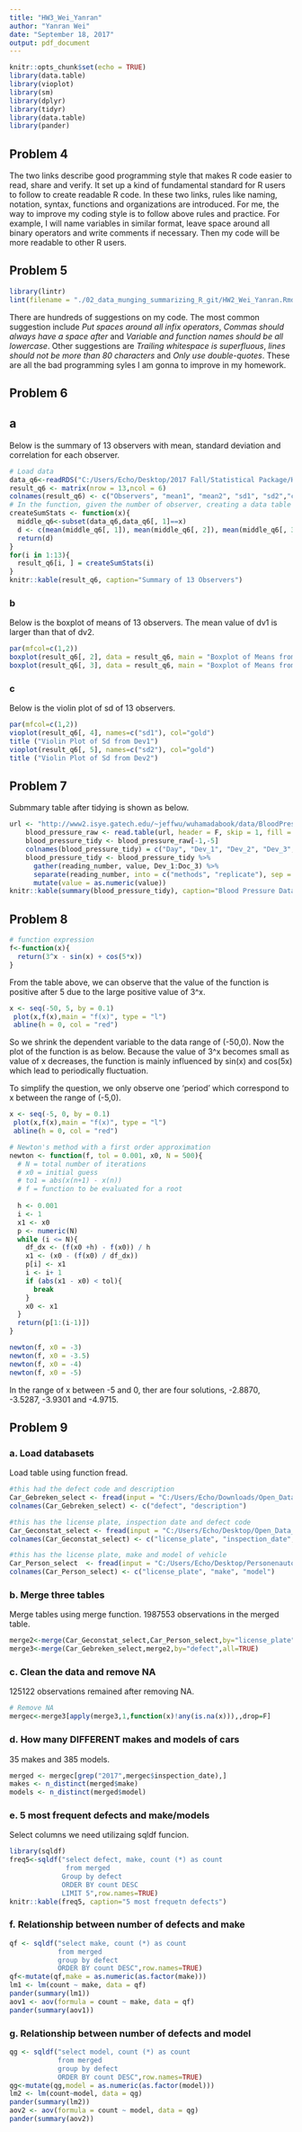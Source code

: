 ```yaml
---
title: "HW3_Wei_Yanran"
author: "Yanran Wei"
date: "September 18, 2017"
output: pdf_document
---
```


```r
knitr::opts_chunk$set(echo = TRUE)
library(data.table)
library(vioplot)
library(sm)
library(dplyr)
library(tidyr)
library(data.table)
library(pander)
```

## Problem 4

The two links describe good programming style that makes R code easier to read, share and verify. It set up a kind of fundamental standard for R users to follow to create readable R code. In these two links, rules like naming, notation, syntax, functions and organizations are introduced. For me, the way to improve my coding style is to follow above rules and practice. For example, I will name variables in similar format, leave space around all binary operators and write comments if necessary. Then my code will be more readable to other R users. 

## Problem 5

```r
library(lintr)
lint(filename = "./02_data_munging_summarizing_R_git/HW2_Wei_Yanran.Rmd")
```

There are hundreds of suggestions on my code. The most common suggestion include *Put spaces around all infix operators*, *Commas should always have a space after* and *Variable and function names should be all lowercase*. Other suggestions are *Trailing whitespace is superfluous*, *lines should not be more than 80 characters* and *Only use double-quotes*. These are all the bad programming syles I am gonna to improve in my homework.

## Problem 6

## a

Below is the summary of 13 observers with mean, standard deviation and correlation for each observer.

```r
# Load data
data_q6<-readRDS("C:/Users/Echo/Desktop/2017 Fall/Statistical Package/HW3/HW3_data.rds")
result_q6 <- matrix(nrow = 13,ncol = 6)
colnames(result_q6) <- c("Observers", "mean1", "mean2", "sd1", "sd2","correlation")
# In the function, given the number of observer, creating a data table named middle_q6 first. In this table, only records related to the given observer are kept. Then, based on filtered data, using mean, sd and cor function to calculate corresponding statistical value.
createSumStats <- function(x){
  middle_q6<-subset(data_q6,data_q6[, 1]==x)
  d <- c(mean(middle_q6[, 1]), mean(middle_q6[, 2]), mean(middle_q6[, 3]), sd(middle_q6[, 2]),   sd(middle_q6[, 3]), cor(middle_q6[, 2], middle_q6[, 3]))
  return(d)
}
for(i in 1:13){
  result_q6[i, ] = createSumStats(i)
}
knitr::kable(result_q6, caption="Summary of 13 Observers")
```

### b

Below is the boxplot of means of 13 observers. The mean value of dv1 is larger than that of dv2.

```r
par(mfcol=c(1,2))
boxplot(result_q6[, 2], data = result_q6, main = "Boxplot of Means from Dev1", xlab = "Dev1", ylab = "Mean Value")
boxplot(result_q6[, 3], data = result_q6, main = "Boxplot of Means from Dev2", xlab = "Dev2", ylab = "Mean Value")
```

### c

Below is the violin plot of sd of 13 observers. 

```r
par(mfcol=c(1,2))
vioplot(result_q6[, 4], names=c("sd1"), col="gold") 
title ("Violin Plot of Sd from Dev1")
vioplot(result_q6[, 5], names=c("sd2"), col="gold") 
title ("Violin Plot of Sd from Dev2")
```

## Problem 7

Submmary table after tidying is shown as below.

```r
url <- "http://www2.isye.gatech.edu/~jeffwu/wuhamadabook/data/BloodPressure.dat"
    blood_pressure_raw <- read.table(url, header = F, skip = 1, fill = T, stringsAsFactors = F)
    blood_pressure_tidy <- blood_pressure_raw[-1,-5]
    colnames(blood_pressure_tidy) = c("Day", "Dev_1", "Dev_2", "Dev_3", "Doc_1", "Doc_2",   "Doc_3")
    blood_pressure_tidy <- blood_pressure_tidy %>%
      gather(reading_number, value, Dev_1:Doc_3) %>%
      separate(reading_number, into = c("methods", "replicate"), sep = "_") %>%
      mutate(value = as.numeric(value))
knitr::kable(summary(blood_pressure_tidy), caption="Blood Pressure Data Summary")
```

## Problem 8

```r
# function expression
f<-function(x){
  return(3^x - sin(x) + cos(5*x))
}
```

From the table above, we can observe that the value of the function is positive after 5 due to the large positive value of 3^x.

```r
x <- seq(-50, 5, by = 0.1)
 plot(x,f(x),main = "f(x)", type = "l")
 abline(h = 0, col = "red")
```

So we shrink the dependent variable to the data range of (-50,0). Now the plot of the function is as below. Because the value of 3^x becomes small as value of x decreases, the function is mainly influenced by sin(x) and cos(5x) which lead to periodically fluctuation.  

To simplify the question, we only observe one 'period' which correspond to x between the range of (-5,0).

```r
x <- seq(-5, 0, by = 0.1)
 plot(x,f(x),main = "f(x)", type = "l")
 abline(h = 0, col = "red")
```

```r
# Newton's method with a first order approximation
newton <- function(f, tol = 0.001, x0, N = 500){
  # N = total number of iterations
  # x0 = initial guess
  # to1 = abs(x(n+1) - x(n))
  # f = function to be evaluated for a root
  
  h <- 0.001
  i <- 1
  x1 <- x0
  p <- numeric(N)
  while (i <= N){
    df_dx <- (f(x0 +h) - f(x0)) / h
    x1 <- (x0 - (f(x0) / df_dx))
    p[i] <- x1
    i <- i+ 1
    if (abs(x1 - x0) < tol){
      break
    }
    x0 <- x1
  }
  return(p[1:(i-1)])
}

newton(f, x0 = -3)
newton(f, x0 = -3.5)
newton(f, x0 = -4)
newton(f, x0 = -5)
```

In the range of x between -5 and 0, ther are four solutions, -2.8870, -3.5287, -3.9301 and -4.9715.

## Problem 9

### a. Load databasets

Load table using function fread.

```r
#this had the defect code and description
Car_Gebreken_select <- fread(input = "C:/Users/Echo/Downloads/Open_Data_RDW__Gebreken.csv", header = T, select=c(1,6), showProgress=F)
colnames(Car_Gebreken_select) <- c("defect", "description")

#this has the license plate, inspection date and defect code
Car_Geconstat_select <- fread(input = "C:/Users/Echo/Desktop/Open_Data_RDW__Geconstateerde_Gebreken.txt", verbose = TRUE, header=T, select=c(1,3,5),showProgress=F)
colnames(Car_Geconstat_select) <- c("license_plate", "inspection_date", "defect")

#this has the license plate, make and model of vehicle
Car_Person_select  <- fread(input = "C:/Users/Echo/Desktop/Personenauto_basisdata.txt", verbose = TRUE,header = T, select=c(1,3,4), showProgress=F)
colnames(Car_Person_select) <- c("license_plate", "make", "model")
```

### b. Merge three tables

Merge tables using merge function. 1987553 observations in the merged table.

```r
merge2<-merge(Car_Geconstat_select,Car_Person_select,by="license_plate",all=TRUE)
merge3<-merge(Car_Gebreken_select,merge2,by="defect",all=TRUE)
```

### c. Clean the data and remove NA

125122 observations remained after removing NA.

```r
# Remove NA
mergec<-merge3[apply(merge3,1,function(x)!any(is.na(x))),,drop=F] 
```

### d. How many DIFFERENT makes and models of cars

35 makes and 385 models.

```r
merged <- mergec[grep("2017",mergec$inspection_date),]
makes <- n_distinct(merged$make)
models <- n_distinct(merged$model)
```

### e. 5 most frequent defects and  make/models

Select columns we need utilizaing sqldf funcion.

```r
library(sqldf)
freq5<-sqldf("select defect, make, count (*) as count 
              from merged 
             Group by defect 
             ORDER BY count DESC 
             LIMIT 5",row.names=TRUE)
knitr::kable(freq5, caption="5 most frequetn defects")
```

### f. Relationship between number of defects and make
```r
qf <- sqldf("select make, count (*) as count 
            from merged 
            group by defect 
            ORDER BY count DESC",row.names=TRUE)
qf<-mutate(qf,make = as.numeric(as.factor(make)))
lm1 <- lm(count ~ make, data = qf)
pander(summary(lm1))
aov1 <- aov(formula = count ~ make, data = qf)
pander(summary(aov1))
```
 
### g. Relationship between number of defects and model
```r
qg <- sqldf("select model, count (*) as count 
            from merged 
            group by defect 
            ORDER BY count DESC",row.names=TRUE)
qg<-mutate(qg,model = as.numeric(as.factor(model)))
lm2 <- lm(count~model, data = qg)
pander(summary(lm2))
aov2 <- aov(formula = count ~ model, data = qg)
pander(summary(aov2))
```


